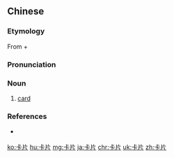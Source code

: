 ==Chinese==
{{zh-forms}}

===Etymology===
From {{zh-m|卡|kǎ|note=from {{der|zh|en|card}}}} + {{zh-m|片|thin slice; sheet}}

===Pronunciation===
{{zh-pron
|m=kǎpiàn
|c=kaat1 pin3-2
|mn=xm,zz:khá-phìⁿ/qz,tw:khah-phìⁿ/qz:khah-phiàn
|cat=n
}}

===Noun===
{{zh-noun}}

# [[card]] {{zh-mw|張}}

===References===
* {{qualifier|Min Nan}} {{thcwd|1453}}

{{zh-cat|Advanced}}

[[ko:卡片]]
[[hu:卡片]]
[[mg:卡片]]
[[ja:卡片]]
[[chr:卡片]]
[[uk:卡片]]
[[zh:卡片]]